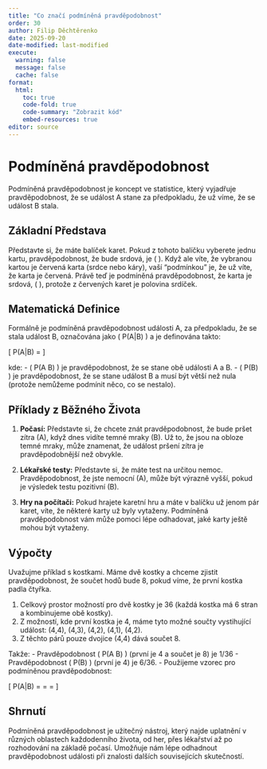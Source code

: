 ```yaml
---
title: "Co značí podmíněná pravděpodobnost"
order: 30
author: Filip Děchtěrenko
date: 2025-09-20
date-modified: last-modified
execute:
  warning: false
  message: false
  cache: false
format:
  html:
    toc: true
    code-fold: true
    code-summary: "Zobrazit kód"
    embed-resources: true
editor: source
---
```


# Podmíněná pravděpodobnost

Podmíněná pravděpodobnost je koncept ve statistice, který vyjadřuje pravděpodobnost, že se událost A stane za předpokladu, že už víme, že se událost B stala. 

## Základní Představa

Představte si, že máte balíček karet. Pokud z tohoto balíčku vyberete jednu kartu, pravděpodobnost, že bude srdová, je \( \frac{1}{4} \). Když ale víte, že vybranou kartou je červená karta (srdce nebo káry), vaší "podmínkou" je, že už víte, že karta je červená. Právě teď je podmíněná pravděpodobnost, že karta je srdová, \( \frac{1}{2} \), protože z červených karet je polovina srdíček.

## Matematická Definice

Formálně je podmíněná pravděpodobnost události A, za předpokladu, že se stala událost B, označována jako \( P(A|B) \) a je definována takto:

\[ P(A|B) = \frac{P(A \cap B)}{P(B)} \]

kde:
- \( P(A \cap B) \) je pravděpodobnost, že se stane obě události A a B.
- \( P(B) \) je pravděpodobnost, že se stane událost B a musí být větší než nula (protože nemůžeme podmínit něco, co se nestalo).

## Příklady z Běžného Života

1. **Počasí:** Představte si, že chcete znát pravděpodobnost, že bude pršet zítra (A), když dnes vidíte temné mraky (B). Už to, že jsou na obloze temné mraky, může znamenat, že událost pršení zítra je pravděpodobnější než obvykle.

2. **Lékařské testy:** Představte si, že máte test na určitou nemoc. Pravděpodobnost, že jste nemocní (A), může být výrazně vyšší, pokud je výsledek testu pozitivní (B).

3. **Hry na počítači:** Pokud hrajete karetní hru a máte v balíčku už jenom pár karet, víte, že některé karty už byly vytaženy. Podmíněná pravděpodobnost vám může pomoci lépe odhadovat, jaké karty ještě mohou být vytaženy.

## Výpočty

Uvažujme příklad s kostkami. Máme dvě kostky a chceme zjistit pravděpodobnost, že součet hodů bude 8, pokud víme, že první kostka padla čtyřka.

1. Celkový prostor možností pro dvě kostky je 36 (každá kostka má 6 stran a kombinujeme obě kostky).
2. Z možností, kde první kostka je 4, máme tyto možné součty vystihující událost: (4,4), (4,3), (4,2), (4,1), (4,2).
3. Z těchto párů pouze dvojice (4,4) dává součet 8.

Takže:
- Pravděpodobnost \( P(A \cap B) \) (první je 4 a součet je 8) je 1/36
- Pravděpodobnost \( P(B) \) (první je 4) je 6/36.
- Použijeme vzorec pro podmíněnou pravděpodobnost: 

\[ P(A|B) = \frac{P(A \cap B)}{P(B)} = \frac{\frac{1}{36}}{\frac{6}{36}} = \frac{1}{6} \]

## Shrnutí

Podmíněná pravděpodobnost je užitečný nástroj, který najde uplatnění v různých oblastech každodenního života, od her, přes lékařství až po rozhodování na základě počasí. Umožňuje nám lépe odhadnout pravděpodobnost události při znalosti dalších souvisejících skutečností.


